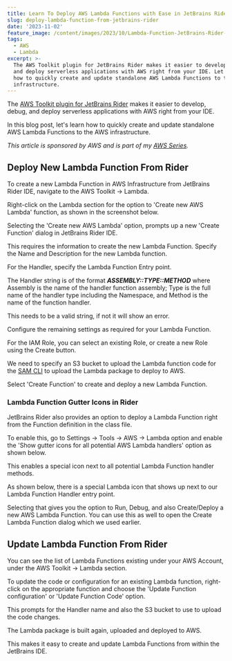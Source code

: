 ```yaml
---
title: Learn To Deploy AWS Lambda Functions with Ease in JetBrains Rider
slug: deploy-lambda-function-from-jetbrains-rider
date: '2023-11-02'
feature_image: /content/images/2023/10/Lambda-Function-JetBrains-Rider---Deploy.png
tags:
  - AWS
  - Lambda
excerpt: >-
  The AWS Toolkit plugin for JetBrains Rider makes it easier to develop, debug,
  and deploy serverless applications with AWS right from your IDE. Let's learn
  how to quickly create and update standalone AWS Lambda Functions to the AWS
  infrastructure.
---
```

The [AWS Toolkit plugin for JetBrains Rider](https://docs.aws.amazon.com/toolkit-for-jetbrains/latest/userguide/getting-started.html) makes it easier to develop, debug, and deploy serverless applications with AWS right from your IDE.

In this blog post, let's learn how to quickly create and update standalone AWS Lambda Functions to the AWS infrastructure.

<EmbedCard src="https://www.youtube.com/embed/gKrqXshsZZQ?feature=oembed" title="DEPLOY LAMBDA Function From JetBrains Rider IDE | .NET ON AWS | Serverless | Amazon" />

_This article is sponsored by AWS and is part of my [_AWS Series_](/blog/tag/aws/)._

## Deploy New Lambda Function From Rider

To create a new Lambda Function in AWS Infrastructure from JetBrains Rider IDE, navigate to the AWS Toolkit → Lambda.

Right-click on the Lambda section for the option to 'Create new AWS Lambda' function, as shown in the screenshot below.

<ImageCard src="/content/images/2023/10/image-23.png" alt="Create new AWS Lambda Function using the AWS Toolkit in JetBrains Rider." caption="Create new AWS Lambda Function using the AWS Toolkit in JetBrains Rider." />

Selecting the 'Create new AWS Lambda' option, prompts up a new 'Create Function' dialog in JetBrains Rider IDE.

This requires the information to create the new Lambda Function. Specify the Name and Description for the new Lambda function.

For the Handler, specify the Lambda Function Entry point.

The Handler string is of the format **_ASSEMBLY::TYPE::METHOD_** where Assembly is the name of the handler function assembly; Type is the full name of the handler type including the Namespace, and Method is the name of the function handler.

This needs to be a valid string, if not it will show an error.

<ImageCard src="/content/images/2023/10/image-28.png" alt="Create and deploy new Lambda Function for JetBrains Rider IDE" caption="Create and deploy new Lambda Function for JetBrains Rider IDE" />

Configure the remaining settings as required for your Lambda Function.

For the IAM Role, you can select an existing Role, or create a new Role using the Create button.

We need to specify an S3 bucket to upload the Lambda function code for the [SAM CLI](https://docs.aws.amazon.com/serverless-application-model/latest/developerguide/install-sam-cli.html) to upload the Lambda package to deploy to AWS.

Select 'Create Function' to create and deploy a new Lambda Function.

### Lambda Function Gutter Icons in Rider

JetBrains Rider also provides an option to deploy a Lambda Function right from the Function definition in the class file.

To enable this, go to Settings → Tools → AWS → Lambda option and enable the 'Show gutter icons for all potential AWS Lambda handlers' option as shown below.

<ImageCard src="/content/images/2023/10/image-22.png" alt="Show gutter icons for all potential AWS Lambda handlers in the JetBrains Rider IDE." caption="Show gutter icons for all potential AWS Lambda handlers in the JetBrains Rider IDE." />

This enables a special icon next to all potential Lambda Function handler methods.

As shown below, there is a special Lambda icon that shows up next to our Lambda Function Handler entry point.

<ImageCard src="/content/images/2023/10/image-24.png" alt="JetBrains Rider Gutter option to interact with Lambda Function handler." caption="JetBrains Rider Gutter option to interact with Lambda Function handler." />

Selecting that gives you the option to Run, Debug, and also Create/Deploy a new AWS Lambda Function. You can use this as well to open the Create Lambda Function dialog which we used earlier.

## Update Lambda Function From Rider

You can see the list of Lambda Functions existing under your AWS Account, under the AWS Toolkit → Lambda section.

To update the code or configuration for an existing Lambda function, right-click on the appropriate function and choose the 'Update Function configuration' or 'Update Function Code' option.

<ImageCard src="/content/images/2023/10/image-25.png" alt="Update existing Lambda Function from JetBrains Rider, by right click on an existing Lambda Function. You can update the configuration or upload new code changes using this option." caption="Update existing Lambda Function from JetBrains Rider, by right click on an existing Lambda Function. You can update the configuration or upload new code changes using this option." />

This prompts for the Handler name and also the S3 bucket to use to upload the code changes.

The Lambda package is built again, uploaded and deployed to AWS.

<ImageCard src="/content/images/2023/10/image-26.png" alt="Update Lambda function code for an existing function using JetBrains Rider IDE." caption="Update Lambda function code for an existing function using JetBrains Rider IDE." />

This makes it easy to create and update Lambda Functions from within the JetBrains IDE.
